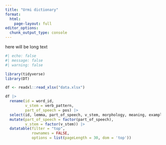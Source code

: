 ```yaml
---
title: "Urmi dictionary"
format: 
  html:
    page-layout: full
editor_options: 
  chunk_output_type: console
---
```


here will be long text

```r
#| echo: false
#| message: false
#| warning: false

library(tidyverse)
library(DT)

df <- readxl::read_xlsx("data.xlsx")

df |> 
  rename(id = word_id,
         v_stem = verb_pattern,
         part_of_speech = pos) |> 
  select(id, lemma, part_of_speech, v_stem, morphology, meaning, example, etymology, dialect, stylistic) |> 
  mutate(part_of_speech = factor(part_of_speech),
         v_stem = factor(v_stem)) |> 
  datatable(filter = "top",
            rownames = FALSE,
            options = list(pageLength = 30, dom = 'top'))
```

